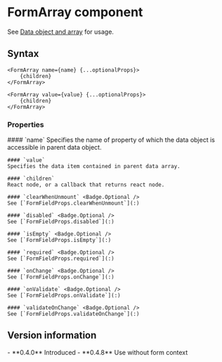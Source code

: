 <Module name="zeta-dom-react" />

# FormArray component

See [Data object and array](/docs/react/form/data-object-array) for usage.

## Syntax

```tsx
<FormArray name={name} {...optionalProps}>
    {children}
</FormArray>

<FormArray value={value} {...optionalProps}>
    {children}
</FormArray>
```

<ImportHint
    name="FormArray"
    module="zeta-dom-react"
    require="FormArray"
    global="zeta.react.FormArray" />

### Properties

<dl>
    #### `name`
    Specifies the name of property of which the data object is accessible in parent data object.

    #### `value`
    Specifies the data item contained in parent data array.

    #### `children`
    React node, or a callback that returns react node.

    #### `clearWhenUnmount` <Badge.Optional />
    See [`FormFieldProps.clearWhenUnmount`](:)

    #### `disabled` <Badge.Optional />
    See [`FormFieldProps.disabled`](:)

    #### `isEmpty` <Badge.Optional />
    See [`FormFieldProps.isEmpty`](:)

    #### `required` <Badge.Optional />
    See [`FormFieldProps.required`](:)

    #### `onChange` <Badge.Optional />
    See [`FormFieldProps.onChange`](:)

    #### `onValidate` <Badge.Optional />
    See [`FormFieldProps.onValidate`](:)

    #### `validateOnChange` <Badge.Optional />
    See [`FormFieldProps.validateOnChange`](:)
</dl>

## Version information

<VersionTimeline module="zeta-dom-react">
- **0.4.0** Introduced
- **0.4.8** Use without form context
</VersionTimeline>
